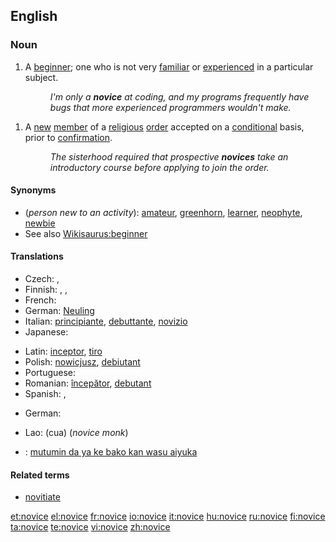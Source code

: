 ==English==

===Noun===
{{en-noun}}

# A [[beginner]]; one who is not very [[familiar]] or [[experienced]] in a particular subject.
#: ''I'm only a '''novice''' at coding, and my programs frequently have bugs that more experienced programmers wouldn't make.''

# A [[new]] [[member]] of a [[religious]] [[order]] accepted on a [[conditional]] basis, prior to [[confirmation]].
#: ''The sisterhood required that prospective '''novices''' take an introductory course before applying to join the order.''

====Synonyms====
* (''person new to an activity''): [[amateur]], [[greenhorn]], [[learner]], [[neophyte]], [[newbie]]
* See also [[Wikisaurus:beginner]]

====Translations====
{{trans-top|beginner}}
* Czech: {{t-|cs|nováček|m}}, {{t-|cs|začátečník|m}}
* Finnish: {{t-|fi|noviisi}}, {{t+|fi|aloittelija}}, {{t-|fi|vasta-alkaja}}
* French: {{t+|fr|débutant}}
* German: [[Neuling]] {{m}}
* Italian: [[principiante]], [[debuttante]], [[novizio]]
* Japanese: {{t-|ja|初心者|tr=shoshin-sha|sc=Jpan}}
{{trans-mid}}
* Latin: [[inceptor]], [[tiro]]
* Polish: [[nowicjusz]], [[debiutant]]
* Portuguese: {{t+|pt|novato}}
* Romanian: [[începător]], [[debutant]]
* Spanish: {{t-|es|novato}}, {{t+|es|principiante}}
{{trans-bottom}}

{{trans-top|new member of a religious order}}
* German: {{t-|de|Novize|m}}
{{trans-mid}}
* Lao: {{Laoo|[[ຈົວ]]}} (cua) (''novice monk'')
{{trans-bottom}}

{{trans-top|translations to be checked}}
* {{ttbc|Hausa}}: [[mutumin da ya ke bako kan wasu aiyuka]]
{{trans-mid}}
{{trans-bottom}}

====Related terms====
* [[novitiate]]

[[et:novice]]
[[el:novice]]
[[fr:novice]]
[[io:novice]]
[[it:novice]]
[[hu:novice]]
[[ru:novice]]
[[fi:novice]]
[[ta:novice]]
[[te:novice]]
[[vi:novice]]
[[zh:novice]]